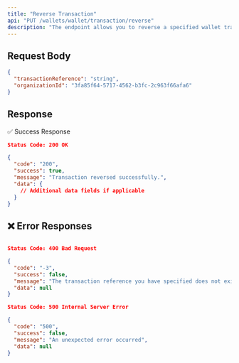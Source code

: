 ```yaml
---
title: "Reverse Transaction"
api: "PUT /wallets/wallet/transaction/reverse"
description: "The endpoint allows you to reverse a specified wallet transaction."
---
```



## Request Body

```json
{
  "transactionReference": "string",
  "organizationId": "3fa85f64-5717-4562-b3fc-2c963f66afa6"
}
```

## Response

✅ Success Response

```json
Status Code: 200 OK

{
  "code": "200",
  "success": true,
  "message": "Transaction reversed successfully.",
  "data": {
    // Additional data fields if applicable
  }
}
```

## ❌ Error Responses

```json

Status Code: 400 Bad Request

{
  "code": "-3",
  "success": false,
  "message": "The transaction reference you have specified does not exist",
  "data": null
}

Status Code: 500 Internal Server Error

{
  "code": "500",
  "success": false,
  "message": "An unexpected error occurred",
  "data": null
}
